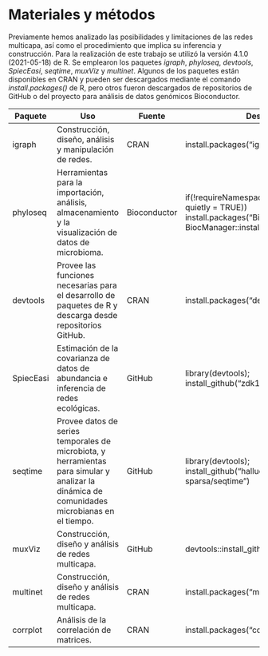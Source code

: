 # Materiales y métodos {-}

Previamente hemos analizado las posibilidades y limitaciones de las redes multicapa, así como el procedimiento que implica su inferencia y construcción. Para la realización de este trabajo se utilizó la versión 4.1.0 (2021-05-18) de R. Se emplearon los paquetes *igraph*, *phyloseq*, *devtools*, *SpiecEasi*, *seqtime*, *muxViz* y *multinet*. Algunos de los paquetes están disponibles en CRAN y pueden ser descargados mediante el comando *install.packages()* de R, pero otros fueron descargados de repositorios de GitHub o del proyecto para análisis de datos genómicos Bioconductor.

Paquete | Uso | Fuente | Descarga
--------|-----|--------|---------
igraph | Construcción, diseño, análisis y manipulación de redes. | CRAN | install.packages("igraph")
phyloseq | Herramientas para la importación, análisis, almacenamiento y la visualización de datos de microbioma. | Bioconductor | if(!requireNamespace("BiocManager", quietly = TRUE)) install.packages("BiocManager"); BiocManager::install("phyloseq")
devtools | Provee las funciones necesarias para el desarrollo de paquetes de R y descarga desde repositorios GitHub. | CRAN | install.packages("devtools")
SpiecEasi | Estimación de la covarianza de datos de abundancia e inferencia de redes ecológicas. | GitHub | library(devtools); install_github("zdk123/SpiecEasi")
seqtime | Provee datos de series temporales de microbiota, y herramientas para simular y analizar la dinámica de comunidades microbianas en el tiempo. | GitHub | library(devtools); install_github("hallucigenia-  sparsa/seqtime")
muxViz | Construcción, diseño y análisis de redes multicapa. | GitHub | devtools::install_github("manlius/muxViz")
multinet | Construcción, diseño y análisis de redes multicapa. | CRAN | install.packages("multinet")
corrplot | Análisis de la correlación de matrices. | CRAN | install.packages("corrplot")

